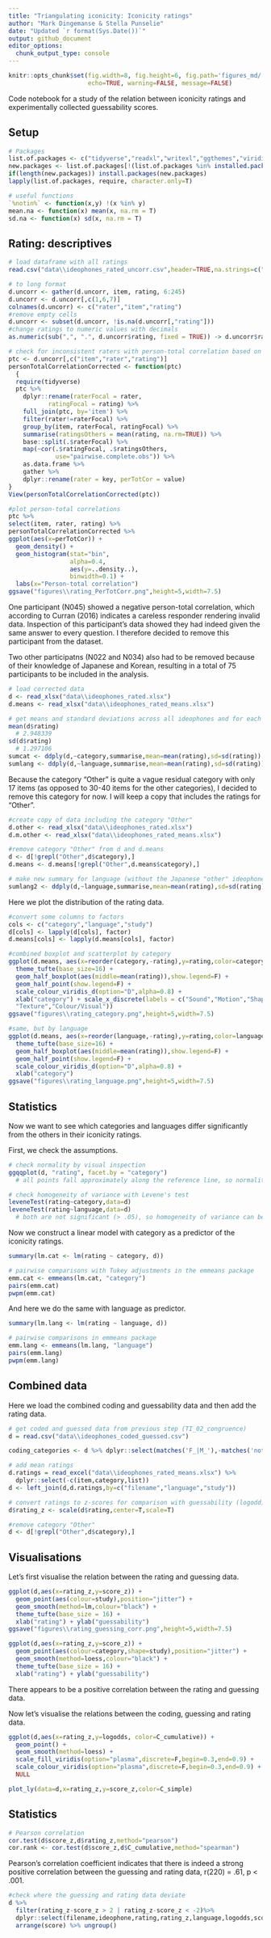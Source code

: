 ```yaml
---
title: "Triangulating iconicity: Iconicity ratings"
author: "Mark Dingemanse & Stella Punselie"
date: "Updated `r format(Sys.Date())`"
output: github_document
editor_options: 
  chunk_output_type: console
---
```

  
```r
knitr::opts_chunk$set(fig.width=8, fig.height=6, fig.path='figures_md/',
                      echo=TRUE, warning=FALSE, message=FALSE)

```

Code notebook for a study of the relation between iconicity ratings and experimentally collected guessability scores.

## Setup

```r
# Packages
list.of.packages <- c("tidyverse","readxl","writexl","ggthemes","viridis","gghalves","plotly","lme4","VGAM","plyr","emmeans","car")
new.packages <- list.of.packages[!(list.of.packages %in% installed.packages()[,"Package"])]
if(length(new.packages)) install.packages(new.packages)
lapply(list.of.packages, require, character.only=T)

# useful functions
`%notin%` <- function(x,y) !(x %in% y) 
mean.na <- function(x) mean(x, na.rm = T)
sd.na <- function(x) sd(x, na.rm = T)

```

## Rating: descriptives

```r
# load dataframe with all ratings
read.csv("data\\ideophones_rated_uncorr.csv",header=TRUE,na.strings=c("", "NA"),sep=";",check.names=FALSE) -> d.uncorr

# to long format
d.uncorr <- gather(d.uncorr, item, rating, 6:245)
d.uncorr <- d.uncorr[,c(1,6,7)]
colnames(d.uncorr) <- c("rater","item","rating")
#remove empty cells
d.uncorr <- subset(d.uncorr, !is.na(d.uncorr[,"rating"]))
#change ratings to numeric values with decimals
as.numeric(sub(",", ".", d.uncorr$rating, fixed = TRUE)) -> d.uncorr$rating

# check for inconsistent raters with person-total correlation based on Motamedi et al. (2019)
ptc <- d.uncorr[,c("item","rater","rating")]
personTotalCorrelationCorrected <- function(ptc)
  {
  require(tidyverse)
  ptc %>%
    dplyr::rename(raterFocal = rater,
           ratingFocal = rating) %>%
    full_join(ptc, by='item') %>%
    filter(rater!=raterFocal) %>%
    group_by(item, raterFocal, ratingFocal) %>%
    summarise(ratingsOthers = mean(rating, na.rm=TRUE)) %>%
    base::split(.$raterFocal) %>%
    map(~cor(.$ratingFocal, .$ratingsOthers, 
             use="pairwise.complete.obs")) %>%
    as.data.frame %>%
    gather %>%
    dplyr::rename(rater = key, perTotCor = value)
}
View(personTotalCorrelationCorrected(ptc))

#plot person-total correlations
ptc %>%
select(item, rater, rating) %>%
personTotalCorrelationCorrected %>%
ggplot(aes(x=perTotCor)) + 
  geom_density() + 
  geom_histogram(stat="bin", 
                 alpha=0.4,
                 aes(y=..density..),
                 binwidth=0.1) +
  labs(x="Person-total correlation")
ggsave("figures\\rating_PerTotCorr.png",height=5,width=7.5)
```

One participant (N045) showed a negative person-total correlation, which according to Curran (2016) indicates a careless responder rendering invalid data. Inspection of this participant’s data showed they had indeed given the same answer to every question. I therefore decided to remove this participant from the dataset.

Two other participatns (N022 and N034) also had to be removed because of their knowledge of Japanese and Korean, resulting in a total of 75 participants to be included in the analysis.

```r
# load corrected data
d <- read_xlsx("data\\ideophones_rated.xlsx")
d.means <- read_xlsx("data\\ideophones_rated_means.xlsx")

# get means and standard deviations across all ideophones and for each language and category
mean(d$rating)
  # 2.948339
sd(d$rating)
  # 1.297106
sumcat <- ddply(d,~category,summarise,mean=mean(rating),sd=sd(rating))
sumlang <- ddply(d,~language,summarise,mean=mean(rating),sd=sd(rating))

```

Because the category "Other" is quite a vague residual category with only 17 items (as opposed to 30-40 items for the other categories), I decided to remove this category for now. I will keep a copy that includes the ratings for "Other".

```r
#create copy of data including the category "Other"
d.other <- read_xlsx("data\\ideophones_rated.xlsx")
d.m.other <- read_xlsx("data\\ideophones_rated_means.xlsx")

#remove category "Other" from d and d.means
d <- d[!grepl("Other",d$category),]
d.means <- d.means[!grepl("Other",d.means$category),]

# make new summary for language (without the Japanese "other" ideophones)
sumlang2 <- ddply(d,~language,summarise,mean=mean(rating),sd=sd(rating))
```

Here we plot the distribution of the rating data.

```r
#convert some columns to factors
cols <- c("category","language","study")
d[cols] <- lapply(d[cols], factor)
d.means[cols] <- lapply(d.means[cols], factor)

#combined boxplot and scatterplot by category
ggplot(d.means, aes(x=reorder(category,-rating),y=rating,color=category)) +
  theme_tufte(base_size=16) +
  geom_half_boxplot(aes(middle=mean(rating)),show.legend=F) +
  geom_half_point(show.legend=F) +
  scale_colour_viridis_d(option="D",alpha=0.8) +
  xlab("category") + scale_x_discrete(labels = c("Sound","Motion","Shape", 
  "Texture","Colour/Visual"))
ggsave("figures\\rating_category.png",height=5,width=7.5)

#same, but by language
ggplot(d.means, aes(x=reorder(language,-rating),y=rating,color=language)) +
  theme_tufte(base_size=16) +
  geom_half_boxplot(aes(middle=mean(rating)),show.legend=F) +
  geom_half_point(show.legend=F) +
  scale_colour_viridis_d(option="D",alpha=0.8) +
  xlab("category")
ggsave("figures\\rating_language.png",height=5,width=7.5)

```

## Statistics

Now we want to see which categories and languages differ significantly from the others in their iconicity ratings.

First, we check the assumptions.

```r
# check normality by visual inspection
ggqqplot(d, "rating", facet.by = "category")
  # all points fall approximately along the reference line, so normality can be assumed

# check homogeneity of variance with Levene's test
leveneTest(rating~category,data=d)
leveneTest(rating~language,data=d)
  # both are not significant (> .05), so homogeneity of variance can be assumed
```

Now we construct a linear model with category as a predictor of the iconicity ratings.

```r
summary(lm.cat <- lm(rating ~ category, d))

# pairwise comparisons with Tukey adjustments in the emmeans package
emm.cat <- emmeans(lm.cat, "category")
pairs(emm.cat)
pwpm(emm.cat)
```

And here we do the same with language as predictor.

```r
summary(lm.lang <- lm(rating ~ language, d))

# pairwise comparisons in emmeans package
emm.lang <- emmeans(lm.lang, "language")
pairs(emm.lang)
pwpm(emm.lang)
```

## Combined data
Here we load the combined coding and guessability data and then add the rating data.

```r
# get coded and guessed data from previous step (TI_02_congruence)
d = read.csv("data\\ideophones_coded_guessed.csv")

coding_categories <- d %>% dplyr::select(matches('F_|M_'),-matches('notes|meaning')) %>% names()

# add mean ratings
d.ratings = read_excel("data\\ideophones_rated_means.xlsx") %>%
  dplyr::select(-c(item,category,list))
d <- left_join(d,d.ratings,by=c("filename","language","study"))

# convert ratings to z-scores for comparison with guessability (logodd) scores
d$rating_z <- scale(d$rating,center=T,scale=T)

#remove category "Other"
d <- d[!grepl("Other",d$category),]

```

## Visualisations
Let's first visualise the relation between the rating and guessing data.

```r
ggplot(d,aes(x=rating_z,y=score_z)) +   
  geom_point(aes(colour=study),position="jitter") +
  geom_smooth(method=lm,colour="black") +
  theme_tufte(base_size = 16) +
  xlab("rating") + ylab("guessability")
ggsave("figures\\rating_guessing_corr.png",height=5,width=7.5)

ggplot(d,aes(x=rating_z,y=score_z)) +   
  geom_point(aes(colour=category,shape=study),position="jitter") +
  geom_smooth(method=loess,colour="black") +
  theme_tufte(base_size = 16) +
  xlab("rating") + ylab("guessability")
```

There appears to be a positive correlation between the rating and guessing data.

Now let's visualise the relations between the coding, guessing and rating data.

```r

ggplot(d,aes(x=rating_z,y=logodds, color=C_cumulative)) +
  geom_point() +
  geom_smooth(method=loess) +
  scale_fill_viridis(option="plasma",discrete=F,begin=0.3,end=0.9) +
  scale_colour_viridis(option="plasma",discrete=F,begin=0.3,end=0.9) +
  NULL

plot_ly(data=d,x=rating_z,y=score_z,color=C_simple)


```


## Statistics
```r
# Pearson correlation
cor.test(d$score_z,d$rating_z,method="pearson")
cor.rank <- cor.test(d$score_z,d$C_cumulative,method="spearman")
```

Pearson's correlation coefficient indicates that there is indeed a strong positive correlation between the guessing and rating data, r(220) = .61, p < .001.

```r
#check where the guessing and rating data deviate
d %>%
  filter(rating_z-score_z > 2 | rating_z-score_z < -2)%>%
  dplyr::select(filename,ideophone,rating,rating_z,language,logodds,score,score_z) %>%
  arrange(score) %>% ungroup()
```

